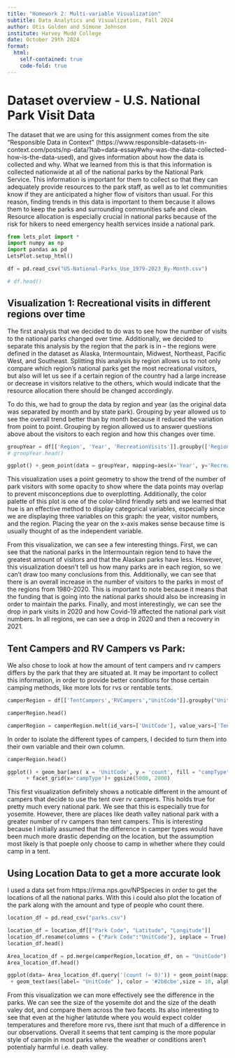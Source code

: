 ---
title: "Homework 2: Multi-variable Visualization"
subtitle: Data Analytics and Visualization, Fall 2024
author: Otis Golden and Simone Johnson
institute: Harvey Mudd College
date: October 29th 2024
format: 
  html:
    self-contained: true
    code-fold: true
---

# Dataset overview - U.S. National Park Visit Data

The dataset that we are using for this assignment comes from the site "Responsible Data in Context" (https://www.responsible-datasets-in-context.com/posts/np-data/?tab=data-essay#why-was-the-data-collected-how-is-the-data-used), and gives information about how the data is collected and why. What we learned from this is that this information is collected nationwide at all of the national parks by the National Park Service. This information is important for them to collect so that they can adequately provide resources to the park staff, as well as to let communities know if they are anticipated a higher flow of visitors than usual. For this reason, finding trends in this data is important to them because it allows them to keep the parks and surrounding communities safe and clean. Resource allocation is especially crucial in national parks because of the risk for hikers to need emergency health services inside a national park.

```{python}
from lets_plot import *
import numpy as np
import pandas as pd
LetsPlot.setup_html()

df = pd.read_csv("US-National-Parks_Use_1979-2023_By-Month.csv")

# df.head()
```

## Visualization 1: Recreational visits in different regions over time

The first analysis that we decided to do was to see how the number of visits to the national parks changed over time. Additionally, we decided to separate this analysis by the region that the park is in -- the regions were defined in the dataset as Alaska, Intermountain, Midwest, Northeast, Pacific West, and Southeast. Splitting this analysis by region allows us to not only compare which region's national parks get the most recreational visitors, but also will let us see if a certain region of the country had a large increase or decrease in visitors relative to the others, which would indicate that the resource allocation there should be changed accordingly.

To do this, we had to group the data by region and year (as the original data was separated by month and by state park). Grouping by year allowed us to see the overall trend better than by month because it reduced the variation from point to point. Grouping by region allowed us to answer questions above about the visitors to each region and how this changes over time.

```{python}
groupYear = df[['Region', 'Year', 'RecreationVisits']].groupby(['Region', 'Year']).sum().reset_index()
# groupYear.head()
```

```{python}

ggplot() + geom_point(data = groupYear, mapping=aes(x='Year', y='RecreationVisits', fill="Region"), alpha=0.7, color="black", shape=21) + scale_fill_brewer(palette="Set2") + ggtitle("Recreational National Park Visits")

```

This visualization uses a point geometry to show the trend of the number of park visitors with some opacity to show where the data points may overlap to prevent misconceptions due to overplotting. Additionally, the color palette of this plot is one of the color-blind friendly sets and we learned that hue is an effective method to display categorical variables, especially since we are displaying three variables on this graph: the year, visitor numbers, and the region. Placing the year on the x-axis makes sense because time is usually thought of as the independent variable.

From this visualization, we can see a few interesting things. First, we can see that the national parks in the Intermountain region tend to have the greatest amount of visitors and that the Alaskan parks have less. However, this visualization doesn't tell us how many parks are in each region, so we can't draw too many conclusions from this. Additionally, we can see that there is an overall increase in the number of visitors to the parks in most of the regions from 1980-2020. This is important to note because it means that the funding that is going into the national parks should also be increasing in order to maintain the parks. Finally, and most interestingly, we can see the drop in park visits in 2020 and how Covid-19 affected the national park visit numbers. In all regions, we can see a drop in 2020 and then a recovery in 2021.

## Tent Campers and RV Campers vs Park:

We also chose to look at how the amount of tent campers and rv campers differs by the park that they are situated at. It may be important to collect this information, in order to provide better conditions for those certain camping methods, like more lots for rvs or rentable tents.


```{python}
camperRegion = df[['TentCampers','RVCampers',"UnitCode"]].groupby("UnitCode").sum().reset_index()
```

```{python}
camperRegion.head()
```

```{python}
camperRegion = camperRegion.melt(id_vars=['UnitCode'], value_vars=['TentCampers','RVCampers'],var_name = "campType",value_name='count')
```

In order to isolate the different types of campers, I decided to turn them into their own variable and their own column.

```{python}
camperRegion.head()
```

```{python}
ggplot() + geom_bar(aes( x = 'UnitCode', y = 'count', fill = "campType"), stat = 'identity', data = camperRegion)\
      + facet_grid(x='campType')+ ggsize(5000, 2000)
```

This first visualization definitely shows a noticable different in the amount of campers that decide to use the tent over rv campers. This holds true for pretty much every national park. We see that this is especially true for yosemite. However, there are places like death valley national park with a greater number of rv campers than tent campers. This is interesting because I initially assumed that the difference in camper types would have been much more drastic depending on the location, but the assumption most likely is that poeple only choose to camp in whether where they could camp in a tent. 

## Using Location Data to get a more accurate look

I used a data set from https://irma.nps.gov/NPSpecies in order to get the locations of all the national parks. With this i could also plot the location of the park along with the amount and type of people who count there.

```{python}
location_df = pd.read_csv("parks.csv")
```

```{python}
location_df = location_df[["Park Code", "Latitude", "Longitude"]]
location_df.rename(columns = {"Park Code":"UnitCode"}, inplace = True)
location_df.head()
```

```{python}
Area_location_df = pd.merge(camperRegion,location_df, on = "UnitCode")
Area_location_df.head()
```

```{python}
ggplot(data= Area_location_df.query('(count != 0)')) + geom_point(mapping=aes(x='Longitude', y='Latitude', color = "campType",size = 'count'))\
 + geom_text(aes(label= "UnitCode" ), color = '#2b8cbe',size = 10, alpha = 0) + facet_grid(x = 'campType') + ggsize(2000, 1500)
```

From this visualization we can more effectively see the difference in the parks. We can see the size of the yosemite dot and the size of the death valey dot, and compare them across the two facets. Its also interesting to see that even at the higher latitutde where you would expect colder temperatures and therefore more rvs, there isnt that much of a difference in our observations. Overall it seems that tent camping is the more popular style of campin in most parks where the weather or conditions aren't potentialy harmful i.e. death valley.

